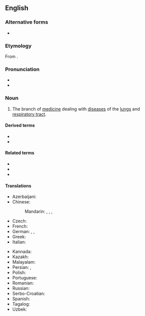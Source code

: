 ==English==
{{Wikipedia}}

===Alternative forms===
* {{alter|en|pulmology}}

===Etymology===
From {{suf|en|pulmō|logy|lang1=la}}.

===Pronunciation===
* {{IPA|en|/ˌpʊlməˈnɒlədʒi/}}
* {{rhymes|en|ɒlədʒi}}

===Noun===
{{en-noun|-}}

# The branch of [[medicine]] dealing with [[disease]]s of the [[lungs]] and [[respiratory tract]].
#: {{syn|en|pneumology|respiratory medicine|respirology}}

====Derived terms====
* {{l|en|pulmonological}}
* {{l|en|pulmonologist}}

====Related terms====
* {{l|en|pneumological}}
* {{l|en|pneumologist}}
* {{l|en|respirologist}}

====Translations====
{{trans-top|the branch of medicine dealing with diseases of the lungs and respiratory tract}}
* Azerbaijani: {{t|az|pulmonologiya}}
* Chinese:
*: Mandarin: {{t|cmn|呼吸醫學}}, {{t|cmn|呼吸医学|tr=hūxī yīxué}}, {{t|cmn|胸腔醫學}}, {{t|cmn|胸腔医学|tr=xiōngqiāng yīxué}}
* Czech: {{t+|cs|pneumologie|f}}
* French: {{t+|fr|pneumologie|f}}
* German: {{t+|de|Pneumologie|f}}, {{t+|de|Pulmonologie|f}}, {{t+|de|Pulmologie|f}}
* Greek: {{t+|el|πνευμονολογία|f}}
* Italian: {{t+|it|pneumologia|f}}
{{trans-mid}}
* Kannada: {{t|kn|ಶ್ವಾಸಕೋಶಶಾಸ್ತ್ರ}}
* Kazakh: {{t|kk|пульмонология}}
* Malayalam: {{t|ml|പൾമോണോളജി}}
* Persian: {{t|fa|پزشکی ریه}}, {{t|fa|پولمونولوژی}}
* Polish: {{t+|pl|pulmonologia|f}}
* Portuguese: {{t|pt|pneumologia|f}}
* Romanian: {{t+|ro|pneumologie|f}}
* Russian: {{t+|ru|пульмоноло́гия|f}}
* Serbo-Croatian: {{t+|sh|pulmologija|f}}
* Spanish: {{t|es|neumología|f}}
* Tagalog: {{t|tl|palabagaan}}
* Uzbek: {{t+|uz|pulmonologiya}}
{{trans-bottom}}

{{c|en|Pulmonology}}